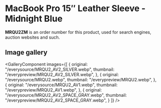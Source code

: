 
# MacBook Pro 15″ Leather Sleeve - Midnight Blue

<Callout type='info' emoji='👉🏻'>**MRQU2ZM** is an order number for this product, used for search engines, auction websites and such.</Callout>

## Image gallery

<GalleryComponent
    images={[
      {
        original: "/everysource/MRQU2_AV2_SILVER.webp",
        thumbnail: "/everypreview/MRQU2_AV2_SILVER.webp",
      },
      {
        original: "/everysource/MRQU2.webp",
        thumbnail: "/everypreview/MRQU2.webp",
      },
      {
        original: "/everysource/MRQU2_AV1.webp",
        thumbnail: "/everypreview/MRQU2_AV1.webp",
      },
      {
        original: "/everysource/MRQU2_AV2_SPACE_GRAY.webp",
        thumbnail: "/everypreview/MRQU2_AV2_SPACE_GRAY.webp",
      }
    ]}
  />
